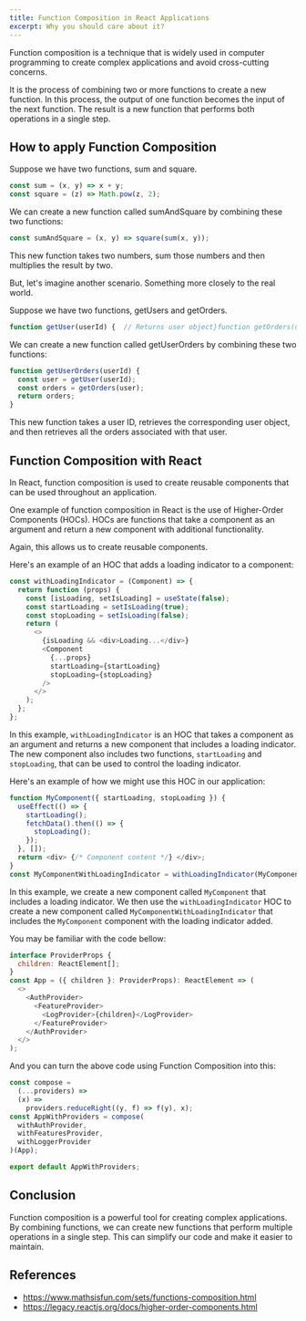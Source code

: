 ```yaml
---
title: Function Composition in React Applications
excerpt: Why you should care about it?
---
```


Function composition is a technique that is widely used in computer programming to create complex applications and avoid cross-cutting concerns.

It is the process of combining two or more functions to create a new function. In this process, the output of one function becomes the input of the next function. The result is a new function that performs both operations in a single step.

## How to apply Function Composition

Suppose we have two functions, sum and square.

```js
const sum = (x, y) => x + y;
const square = (z) => Math.pow(z, 2);
```

We can create a new function called sumAndSquare by combining these two functions:

```js
const sumAndSquare = (x, y) => square(sum(x, y));
```

This new function takes two numbers, sum those numbers and then multiplies the result by two.

But, let's imagine another scenario. Something more closely to the real world.

Suppose we have two functions, getUsers and getOrders.

```js
function getUser(userId) {  // Returns user object}function getOrders(user) {  // Returns an array of order objects for the given user}
```

We can create a new function called getUserOrders by combining these two functions:

```js
function getUserOrders(userId) {
  const user = getUser(userId);
  const orders = getOrders(user);
  return orders;
}
```

This new function takes a user ID, retrieves the corresponding user object, and then retrieves all the orders associated with that user.

## Function Composition with React

In React, function composition is used to create reusable components that can be used throughout an application.

One example of function composition in React is the use of Higher-Order Components (HOCs). HOCs are functions that take a component as an argument and return a new component with additional functionality.

Again, this allows us to create reusable components.

Here's an example of an HOC that adds a loading indicator to a component:

```js
const withLoadingIndicator = (Component) => {
  return function (props) {
    const [isLoading, setIsLoading] = useState(false);
    const startLoading = setIsLoading(true);
    const stopLoading = setIsLoading(false);
    return (
      <>
        {isLoading && <div>Loading...</div>}
        <Component
          {...props}
          startLoading={startLoading}
          stopLoading={stopLoading}
        />
      </>
    );
  };
};
```

In this example, `withLoadingIndicator` is an HOC that takes a component as an argument and returns a new component that includes a loading indicator. The new component also includes two functions, `startLoading` and `stopLoading`, that can be used to control the loading indicator.

Here's an example of how we might use this HOC in our application:

```js
function MyComponent({ startLoading, stopLoading }) {
  useEffect(() => {
    startLoading();
    fetchData().then(() => {
      stopLoading();
    });
  }, []);
  return <div> {/* Component content */} </div>;
}
const MyComponentWithLoadingIndicator = withLoadingIndicator(MyComponent);
```

In this example, we create a new component called `MyComponent` that includes a loading indicator. We then use the `withLoadingIndicator` HOC to create a new component called `MyComponentWithLoadingIndicator` that includes the `MyComponent` component with the loading indicator added.

You may be familiar with the code bellow:

```js
interface ProviderProps {
  children: ReactElement[];
}
const App = ({ children }: ProviderProps): ReactElement => (
  <>
    <AuthProvider>
      <FeatureProvider>
        <LogProvider>{children}</LogProvider>
      </FeatureProvider>
    </AuthProvider>
  </>
);
```

And you can turn the above code using Function Composition into this:

```js
const compose =
  (...providers) =>
  (x) =>
    providers.reduceRight((y, f) => f(y), x);
const AppWithProviders = compose(
  withAuthProvider,
  withFeaturesProvider,
  withLoggerProvider
)(App);

export default AppWithProviders;
```

## Conclusion

Function composition is a powerful tool for creating complex applications. By combining functions, we can create new functions that perform multiple operations in a single step. This can simplify our code and make it easier to maintain.

## References

- https://www.mathsisfun.com/sets/functions-composition.html
- https://legacy.reactjs.org/docs/higher-order-components.html
